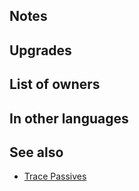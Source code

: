 {{Weapon Infobox
|tagid=SID_薔薇のナイフ＋
|intID=3192
|image=wep_dg066
|exclusive=0
|weaponType=Dagger
|cost=300
|might=12
|range=2
|effect=Enables【Canto (１)】.<br><br>At start of combat, if foe's HP ≥ 75%, grants Atk/Spd+5 to unit during combat.<br>Effect:【Dagger ７】<br><br>【Canto (１)】<br>After an attack, Assist skill, or structure destruction, unit can move １ space(s).<br><br>(Unit moves according to movement type. Once per turn. Cannot attack or assist. Only highest value applied. Does not stack. After moving, if a skill that grants another action would be triggered (like with Galeforce), Canto will trigger after the granted action. Unit's base movement has no effect on movement granted. Cannot warp (using skills like Wings of Mercy) a distance greater than unit would be able to move with normal Canto movement.)<br><br>【Dagger ７】<br>After combat, if unit attacked, inflicts Def/Res-７ on target and foes within 2 spaces of target through their next actions.
|statModifiers=0,12,0,0,0
|required=Florid Knife
|refinePaths=default
|refineSP=350
|refineMedals=500
|refineStones=50
|properties=
}}
==Notes==
{{Canto|1}}
{{Combat boosts}}
{{IfUnitAttacked}}
{{Penalties}}
==Upgrades==
{{Weapon Upgrade List}}
==List of owners==
{{Skill Hero List}}
==In other languages==
{{OtherLanguages
|japanese=薔薇のナイフ＋
|german=Rosendolch+
|spanishEU=Daga florida +
|spanishLA=Daga florida +
|french=Couteau fleuri +
|italian=Pugnale florido+
|chineseTW=薔薇匕首＋
|portuguese=Adaga florida+
}}
==See also==
{{See also skills|cond=Description LIKE '%【Canto (１)】%' AND Exclusive='1'|columns=3}}
* [[Skill families#Trace|Trace Passives]]
{{Weapons Navbox}}